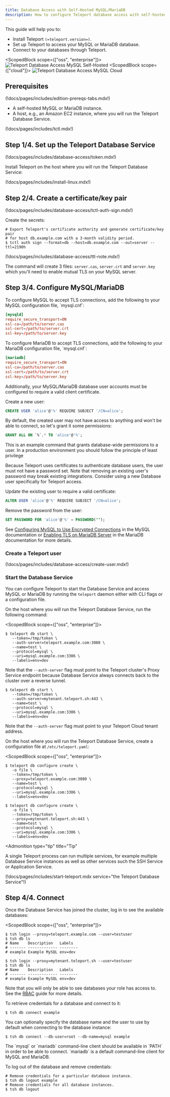 ```yaml
---
title: Database Access with Self-Hosted MySQL/MariaDB
description: How to configure Teleport database access with self-hosted MySQL/MariaDB.
---
```


This guide will help you to:

- Install Teleport `(=teleport.version=)`.
- Set up Teleport to access your MySQL or MariaDB database.
- Connect to your databases through Teleport.

<ScopedBlock scope={["oss", "enterprise"]}>
![Teleport Database Access MySQL Self-Hosted](../../../img/database-access/guides/mysql_selfhosted.png)
</ScopedBlock>
<ScopedBlock scope={["cloud"]}>
![Teleport Database Access MySQL Cloud](../../../img/database-access/guides/mysql_cloud.png)
</ScopedBlock>

## Prerequisites

(!docs/pages/includes/edition-prereqs-tabs.mdx!)

- A self-hosted MySQL or MariaDB instance.
- A host, e.g., an Amazon EC2 instance, where you will run the Teleport Database
  Service.

(!docs/pages/includes/tctl.mdx!)

## Step 1/4. Set up the Teleport Database Service

(!docs/pages/includes/database-access/token.mdx!)

Install Teleport on the host where you will run the Teleport Database Service:

(!docs/pages/includes/install-linux.mdx!)

## Step 2/4. Create a certificate/key pair

(!docs/pages/includes/database-access/tctl-auth-sign.mdx!)

Create the secrets:

```code
# Export Teleport's certificate authority and generate certificate/key pair
# for host db.example.com with a 3-month validity period.
$ tctl auth sign --format=db --host=db.example.com --out=server --ttl=2190h
```

(!docs/pages/includes/database-access/ttl-note.mdx!)

The command will create 3 files: `server.cas`, `server.crt` and `server.key`
which you'll need to enable mutual TLS on your MySQL server.

## Step 3/4. Configure MySQL/MariaDB

<Tabs>
<TabItem label="MySQL">
To configure MySQL to accept TLS connections, add the following to your
MySQL configuration file, `mysql.cnf`:

```conf
[mysqld]
require_secure_transport=ON
ssl-ca=/path/to/server.cas
ssl-cert=/path/to/server.crt
ssl-key=/path/to/server.key
```

</TabItem>
<TabItem label="MariaDB">
To configure MariaDB to accept TLS connections, add the following to your
MariaDB configuration file, `mysql.cnf`:

```conf
[mariadb]
require_secure_transport=ON
ssl-ca=/path/to/server.cas
ssl-cert=/path/to/server.crt
ssl-key=/path/to/server.key
```

</TabItem>
</Tabs>

Additionally, your MySQL/MariaDB database user accounts must be configured to require a
valid client certificate.

<Tabs>
<TabItem label="New User">
Create a new user:

```sql
CREATE USER 'alice'@'%' REQUIRE SUBJECT '/CN=alice';
```

By default, the created user may not have access to anything and won't be able
to connect, so let's grant it some permissions:

```sql
GRANT ALL ON `%`.* TO 'alice'@'%';
```

<Admonition type="warning">
This is an example command that grants database-wide permissions to a user.
In a production environment you should follow the principle of least privilege
</Admonition>
</TabItem>
<TabItem label="Existing User">

Because Teleport uses certificates to authenticate database users, the user must
not have a password set. Note that removing an existing user's password may break
existing integrations. Consider using a new Database user specifically for Teleport
access.

Update the existing user to require a valid certificate:

```sql
ALTER USER 'alice'@'%' REQUIRE SUBJECT '/CN=alice';
```

Remove the password from the user:

```sql
SET PASSWORD FOR 'alice'@'%' = PASSWORD("");
```

</TabItem>
</Tabs>

See
[Configuring MySQL to Use Encrypted Connections](https://dev.mysql.com/doc/refman/8.0/en/using-encrypted-connections.html)
in the MySQL documentation or
[Enabling TLS on MariaDB Server](https://mariadb.com/docs/security/encryption/in-transit/enable-tls-server/)
in the MariaDB documentation for more details.

### Create a Teleport user

(!docs/pages/includes/database-access/create-user.mdx!)

### Start the Database Service

You can configure Teleport to start the Database Service and access MySQL or
MariaDB by running the `teleport` daemon either with CLI flags or a
configuration file.

<Tabs>
<TabItem label="Using CLI flags">

On the host where you will run the Teleport Database Service, run the following
command:

<ScopedBlock scope={["oss", "enterprise"]}>

```code
$ teleport db start \
   --token=/tmp/token \
   --auth-server=teleport.example.com:3080 \
   --name=test \
   --protocol=mysql \
   --uri=mysql.example.com:3306 \
   --labels=env=dev
```

Note that the `--auth-server` flag must point to the Teleport cluster's Proxy
Service endpoint because Database Service always connects back to the cluster
over a reverse tunnel.

</ScopedBlock>
<ScopedBlock scope={["cloud"]}>

```code
$ teleport db start \
   --token=/tmp/token \
   --auth-server=mytenant.teleport.sh:443 \
   --name=test \
   --protocol=mysql \
   --uri=mysql.example.com:3306 \
   --labels=env=dev
```

Note that the `--auth-server` flag must point to your Teleport Cloud tenant
address.

</ScopedBlock>

</TabItem>
<TabItem label="Using a config file">

On the host where you will run the Teleport Database Service, create a
configuration file at `/etc/teleport.yaml`:

<ScopedBlock scope={["oss", "enterprise"]}>

```code
$ teleport db configure create \
   -o file \
   --token=/tmp/token \
   --proxy=teleport.example.com:3080 \
   --name=test \
   --protocol=mysql \
   --uri=mysql.example.com:3306 \
   --labels=env=dev
```

</ScopedBlock>
<ScopedBlock scope={["cloud"]}>

```code
$ teleport db configure create \
   -o file \
   --token=/tmp/token \
   --proxy=mytenant.teleport.sh:443 \
   --name=test \
   --protocol=mysql \
   --uri=mysql.example.com:3306 \
   --labels=env=dev
```

</ScopedBlock>

<Admonition
  type="tip"
  title="Tip"
>
  A single Teleport process can run multiple services, for example
  multiple Database Service instances as well as other services such the
  SSH Service or Application Service.
</Admonition>

(!docs/pages/includes/start-teleport.mdx service="the Teleport Database Service"!)

</TabItem>
</Tabs>


## Step 4/4. Connect

Once the Database Service has joined the cluster, log in to see the available
databases:

<ScopedBlock scope={["oss", "enterprise"]}>

```code
$ tsh login --proxy=teleport.example.com --user=testuser
$ tsh db ls
# Name    Description   Labels
# ------- ------------- --------
# example Example MySQL env=dev
```

</ScopedBlock>
<ScopedBlock scope={["cloud"]}>

```code
$ tsh login --proxy=mytenant.teleport.sh --user=testuser
$ tsh db ls
# Name    Description   Labels
# ------- ------------- --------
# example Example MySQL env=dev
```

</ScopedBlock>

Note that you will only be able to see databases your role has access to. See
the [RBAC](../rbac.mdx) guide for more details.

To retrieve credentials for a database and connect to it:

```code
$ tsh db connect example
```

You can optionally specify the database name and the user to use by default
when connecting to the database instance:

```code
$ tsh db connect --db-user=root --db-name=mysql example
```

<Admonition type="note" title="Note">
  The `mysql` or `mariadb` command-line client should be available in `PATH` in order to be
  able to connect. `mariadb` is a default command-line client for MySQL and MariaDB.
</Admonition>

To log out of the database and remove credentials:

```code
# Remove credentials for a particular database instance.
$ tsh db logout example
# Remove credentials for all database instances.
$ tsh db logout
```
